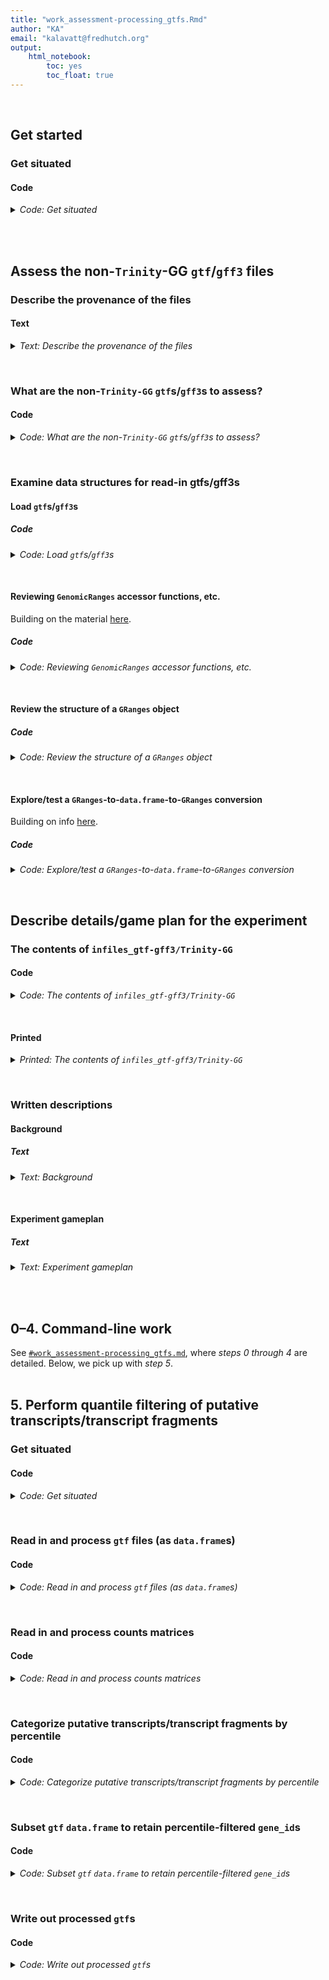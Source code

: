 ```yaml
---
title: "work_assessment-processing_gtfs.Rmd"
author: "KA"
email: "kalavatt@fredhutch.org"
output:
    html_notebook:
        toc: yes
        toc_float: true
---
```

<br />

## Get started
### Get situated
#### Code
<details>
<summary><i>Code: Get situated</i></summary>
```r
#!/usr/bin/env Rscript

library(GenomicRanges)
library(IRanges)
library(readxl)
library(rtracklayer)
library(tidyverse)

options(scipen = 999)
options(ggrepel.max.overlaps = Inf)

if(stringr::str_detect(getwd(), "kalavattam")) {
    p_local <- "/Users/kalavattam/Dropbox/FHCC"
} else {
    p_local <- "/Users/kalavatt/projects-etc"
}
p_wd <- "2022_transcriptome-construction/results/2023-0215"

setwd(paste(p_local, p_wd, sep = "/"))
getwd()

rm(p_local, p_wd)
```
</details>
<br />
<br />

## Assess the non-`Trinity`-GG `gtf`/`gff3` files
### Describe the provenance of the files
#### Text
<details>
<summary><i>Text: Describe the provenance of the files</i></summary>

In notebook `work_assessment-processing_gtfs.md`, copied the following files into the new directory `infiles_gtf-gff3/already` within `2022_transcriptome-construction/results/2023-0215`:

- `combined_SC_KL_20S.gff3`
- `combined_SC_KL.gff3`
- `combined.gtf`
- `Kluyveromyces_lactis_gca_000002515.ASM251v1.55.gff3`
- `Saccharomyces_cerevisiae.R64-1-1.108.gtf`
- `Saccharomyces_cerevisiae.R64-1-1.108.plus-chr-rename.gtf`

For details regarding `combined_SC_KL.gff3`, including it creation, see `results/2022-1025/notebook.md` and `results/2022-1201/work-Trinity-1.md` (contains code for the creation of the `gff3` file).

Regarding `combined_SC_KL_20S.gff3`, see the above two files as well as `work_gff3_include-20S.md` (which will likely be merged with the contents of this notebook `#TODO` `#MAYBE` `#LATER`).

`combined.gtf` was created by someone who was in Christine Cuccinota's graduate laboratory&mdash;I don't really know if the material in `combined.gtf` is accurate (i.e., not missing anything, not containing errors from editing, etc.), let alone if it has been edited since its creation, the time of which I also don't know. But Alison Greenlaw seems fine using it. Certainly, the structure does not follow the WashU/UCSC data guidelines for `gtf` and related files...

`Kluyveromyces_lactis_gca_000002515.ASM251v1.55.gff3`:

- genome build: `Genolevures Consortium ASM251v1`
- genome version: `ASM251v1`
- genome build accession: `GCA_000002515.1`
- gene build last updated: `2015-02`
- *No editing/other changes*

`Saccharomyces_cerevisiae.R64-1-1.108.gtf`:

- genome build: `R64-1-1`
- genome version: `R64-1-1`
- genome date: `2011-09`
- genome build accession: `GCA_000146045.2`
- gene build last updated: `2018-10`
- *No editing/other changes*

`Saccharomyces_cerevisiae.R64-1-1.108.plus-chr-rename.gtf`:

- *Same as above*
- Editing performed/detailed in `results/2022-1101/work-TPM-calculation.md`

`#TODO` *Write up details for the Trinity-GG `gff3` files*
</details>
<br />

### What are the non-`Trinity-GG` `gtf`s/`gff3`s to assess?
#### Code
<details>
<summary><i>Code: What are the non-`Trinity-GG` `gtf`s/`gff3`s to assess?</i></summary>
```r
#!/usr/bin/env Rscript

path_g <- "infiles_gtf-gff3/already"
list.files(path_g)
```
</details>
<br />

### Examine data structures for read-in gtfs/gff3s
#### Load `gtf`s/`gff3`s
##### Code
<details>
<summary><i>Code: Load `gtf`s/`gff3`s</i></summary>

```r
#!/usr/bin/env Rscript

 g_sk2 <- rtracklayer::import(paste(path_g, list.files(path_g)[1], sep = "/"))
  g_sk <- rtracklayer::import(paste(path_g, list.files(path_g)[2], sep = "/"))
g_comb <- rtracklayer::import(paste(path_g, list.files(path_g)[3], sep = "/"))
   g_k <- rtracklayer::import(paste(path_g, list.files(path_g)[4], sep = "/"))
   g_s <- rtracklayer::import(paste(path_g, list.files(path_g)[5], sep = "/"))
 g_sre <- rtracklayer::import(paste(path_g, list.files(path_g)[6], sep = "/"))
```
</details>
<br />

#### Reviewing `GenomicRanges` accessor functions, etc.
Building on the material [here](https://bioconductor.org/packages/devel/bioc/vignettes/GenomicRanges/inst/doc/GenomicRangesIntroduction.html).

##### Code
<details>
<summary><i>Code: Reviewing `GenomicRanges` accessor functions, etc.</i></summary>

```r
#!/usr/bin/env Rscript

cat("# =====================================\n")
cat("# Review the GenomicRanges accessor functions by looking at Kluyveromyces_lactis_gca_000002515.ASM251v1.55.gff3")
cat("\n\n")

cat("# -------------------------------------\n")
cat("# seqnames()\n")
seqnames(g_k)
cat("\n\n")

cat("# -------------------------------------\n")
cat("# ranges()\n")
ranges(g_k)
cat("\n\n")

cat("# -------------------------------------\n")
cat("# strand()\n")
strand(g_k)
cat("\n\n")

cat("# -------------------------------------\n")
cat("# granges()\n")
granges(g_k)
cat("\n\n")

cat("# -------------------------------------\n")
cat("# mcols()\n")
mcols(g_k)
cat("\n\n")

cat("# -------------------------------------\n")
cat("# mcols() %>% colnames()\n")
#  Get all "columns" in GRanges object
mcols(g_k) %>% colnames()
cat("\n\n")

cat("# -------------------------------------\n")
cat("# seqlengths()\n")
cat("# (Apparently, will need to add this info yourself...)\n")
seqlengths(g_k)

cat("\n\n")

# g_s
```
</details>
<br />

#### Review the structure of a `GRanges` object
##### Code
<details>
<summary><i>Code: Review the structure of a `GRanges` object</i></summary>

```r
#!/usr/bin/env Rscript

cat("# =====================================\n")
cat("# Review the structure of a GRanges object with Kluyveromyces_lactis_gca_000002515.ASM251v1.55.gff3")
cat("\n\n")

cat("# -------------------------------------\n")
cat("# g_k %>% as.data.frame() %>% length()\n")
g_k %>% as.data.frame() %>% length()
cat("\n\n")

cat("# -------------------------------------\n")
cat("# mcols(g_k) %>% length()\n")
mcols(g_k) %>% length()
cat("\n\n")

cat("# -------------------------------------\n")
cat("#QUESTION Why the discrepancy?\n\n")

cat("# -------------------------------------\n")
cat("# g_k %>% as.data.frame() %>% colnames()\n")
g_k %>% as.data.frame() %>% colnames()
cat("\n\n")

cat("# -------------------------------------\n")
cat("# mcols(g_k) %>% colnames()\n")
mcols(g_k) %>% colnames()
cat("\n\n")

cat("# -------------------------------------\n")
cat("#ANSWER mcols() is returning the metadata columns, not all\n")
```
</details>
<br />

#### Explore/test a `GRanges`-to-`data.frame`-to-`GRanges` conversion
Building on info [here](https://web.mit.edu/~r/current/arch/i386_linux26/lib/R/library/GenomicRanges/html/makeGRangesFromDataFrame.html).

##### Code
<details>
<summary><i>Code: Explore/test a `GRanges`-to-`data.frame`-to-`GRanges` conversion</i></summary>

```r
#!/usr/bin/env Rscript

cat("# -------------------------------------\n")
cat("#QUESTION If I convert, say, g_k to a data.frame, can I successfully\n")
cat("          convert it back to a GRanges object?\n\n")

d_k <- g_k %>% as.data.frame()

#  "Reconstitute" the GRanges object ("rg")
rg_k <- GenomicRanges::makeGRangesFromDataFrame(
    d_k, keep.extra.columns = TRUE
)
isTRUE(length(mcols(g_k)) == length(mcols(rg_k)))

#  Eyeball the reconstituted files
rtracklayer::export(rg_k, "test.gtf")
rtracklayer::export(rg_k, "test.gff3")

#  It works! Empty vector elements are now included in the metadata of
#+ test.gff3 vs. Kluyveromyces_lactis_gca_000002515.ASM251v1.55.gff3; besides
#+ that, they are the same. Now, can delete the above test files.
unlink(c("test.gtf", "test.gff3"))
# file.exists(c("test.gtf", "test.gff3"))

cat("\n# -------------------------------------\n")
cat("#ANSWER Yes")
cat("\n\n")
```
</details>
<br />

## Describe details/game plan for the experiment
### The contents of `infiles_gtf-gff3/Trinity-GG`
#### Code
<details>
<summary><i>Code: The contents of `infiles_gtf-gff3/Trinity-GG`</i></summary>

```bash
#!/bin/bash

cd infiles_gtf-gff3/Trinity-GG
.,s 
```
</details>
<br />

#### Printed
<details>
<summary><i>Printed: The contents of `infiles_gtf-gff3/Trinity-GG`</i></summary>

```txt
./G_N:
total 43M
drwx------ 8 kalavatt  256 Feb 24 15:16 ./
drwx------ 4 kalavatt  128 Mar 27 11:08 ../
-rwx------ 1 kalavatt 6.8M Feb 24 15:07 trinity-gg_mkc-16_mir-0.05_mg-2_gf-0.05.gff3*
-rwx------ 1 kalavatt 8.2M Feb 24 15:10 trinity-gg_mkc-1_mir-0.05_mg-2_gf-0.05.gff3*
-rwx------ 1 kalavatt 7.6M Feb 24 15:09 trinity-gg_mkc-2_mir-0.05_mg-2_gf-0.05.gff3*
-rwx------ 1 kalavatt 6.5M Feb 24 15:07 trinity-gg_mkc-32_mir-0.05_mg-2_gf-0.05.gff3*
-rwx------ 1 kalavatt 7.0M Feb 24 15:09 trinity-gg_mkc-4_mir-0.05_mg-2_gf-0.05.gff3*
-rwx------ 1 kalavatt 6.8M Feb 24 15:08 trinity-gg_mkc-8_mir-0.05_mg-2_gf-0.05.gff3*

./Q_N:
total 52M
drwx------ 8 kalavatt  256 Feb 24 15:16 ./
drwx------ 4 kalavatt  128 Mar 27 11:08 ../
-rwx------ 1 kalavatt 8.3M Feb 24 14:44 trinity-gg_mkc-16_mir-0.05_mg-2_gf-0.05.gff3*
-rwx------ 1 kalavatt  11M Feb 24 14:47 trinity-gg_mkc-1_mir-0.05_mg-2_gf-0.05.gff3*
-rwx------ 1 kalavatt 9.5M Feb 24 14:46 trinity-gg_mkc-2_mir-0.05_mg-2_gf-0.05.gff3*
-rwx------ 1 kalavatt 6.9M Feb 24 14:44 trinity-gg_mkc-32_mir-0.05_mg-2_gf-0.05.gff3*
-rwx------ 1 kalavatt 8.7M Feb 24 14:46 trinity-gg_mkc-4_mir-0.05_mg-2_gf-0.05.gff3*
-rwx------ 1 kalavatt 8.3M Feb 24 14:45 trinity-gg_mkc-8_mir-0.05_mg-2_gf-0.05.gff3*
```
</details>
<br />

### Written descriptions
#### Background
##### Text
<details>
<summary><i>Text: Background</i></summary>

Details for how these files were made are in the following notebooks:

- The `fasta` files from running `Trinity` (genome-guided, or "GG," mode): `results/2023-0111/work_Trinity-GF-GG-optimization_submit-jobs.md`
- Aligning the `fasta` sequences to generate `gff3` files: `results/2023-0111/work_GMAP_rough-draft.md`
</details>
<br />

#### Experiment gameplan
##### Text
<details>
<summary><i>Text: Experiment gameplan</i></summary>

1. Use the `Perl` command-line program `AGAT` to convert the `gff3` files to `gtf` files (`agat_convert_sp_gff2gtf.pl`): e.g., `agat_convert_sp_gff2gtf.pl --gff "${stem}.gff" -o "${stem}.gtf"`
2. Use `GffCompare` to discard "matching and 'contained' [putative transcripts/transcript fragments, a.k.a. 'transfrags'] ... (i.e., collapse intron-redundant transfrags across all query files):" e.g., `gffcompare -C "${stem}.gtf" -o "${stem}.collapsed.gtf"`)
3. Use ~~`featureCounts`~~ `htseq-count` to perform feature counting with the converted, collapsed gtf files
4. Load resulting counts matrices and `gtf` files into `R`/`RStudio`; perform processing as necessary (using mix of `bioconductor` and `tidyverse` programs)
5. In terms of (raw, non-normalized) alignment-to-putative transcript/transcript fragment tallies, retain putative transcripts/transcript fragments (i.e., transfrags) with tallies greater than or equal to the...
    i. 5th percentile
    ii. 10th percentile
    iii. 15th percentile
    iv. 20th percentile
    v. 25th percentile
    vi. 30th percentile
    vii. 35th percentile
    viii. 40th percentile
6. Use `rtracklayer` to write the converted, collapsed, counts-filtered data objects as `gtf` files
7. Send the processed `gtf` files to Alison Greenlaw for visual inspection with `IGV`

For both Q and G1, Alison asked me to filter the assemblies generated with `Trinity` parameter `mkc` = 1, 4, 8. However, for the sake of completeness, and to understand clearly what "incorrectness" looks like, I will filter `mkc` = 2, 16, 32 as well. Remember that the `Trinity` parameters `mir`, `mg`, and `gf` were held at default levels for the specific assemblies to be eyeballed by Alison.
</details>
<br />
<br />

## 0&ndash;4. Command-line work
See [`#work_assessment-processing_gtfs.md`](./work_assessment-processing_gtfs.md), where *steps 0 through 4* are detailed. Below, we pick up with *step 5*.
<br />
<br />

## 5. Perform quantile filtering of putative transcripts/transcript fragments
### Get situated
#### Code
<details>
<summary><i>Code: Get situated</i></summary>

`#START`
```r
#!/usr/bin/env Rscript

library(GenomicRanges)
library(IRanges)
library(readxl)
library(rtracklayer)
library(tidyverse)

options(scipen = 999)
options(ggrepel.max.overlaps = Inf)

if(stringr::str_detect(getwd(), "kalavattam")) {
    p_local <- "/Users/kalavattam/Dropbox/FHCC"
} else {
    p_local <- "/Users/kalavatt/projects-etc"
}
p_wd <- "2022_transcriptome-construction/results/2023-0215"

setwd(paste(p_local, p_wd, sep = "/"))
getwd()

rm(p_local, p_wd)
```
</details>
<br />

### Read in and process `gtf` files (as `data.frame`s)
#### Code
<details>
<summary><i>Code: Read in and process `gtf` files (as `data.frame`s)</i></summary>

```r
#!/usr/bin/env Rscript

import_g <- function(file) {
    rtracklayer::import(file)
}


read_in_gtfs <- function(vector_files) {
    list <- sapply(
        vector_files,
        import_g,
        simplify = FALSE,
        USE.NAMES = TRUE
    )
    names(list) <- paste0("k", c(1, 16, 2, 32, 4, 8))
    
    df <- sapply(
        list,
        as.data.frame,
        simplify = FALSE,
        USE.NAMES = TRUE
    )
    return(df)
}


#  G1 ---------------------------------
path_gtf_G <- "outfiles_gtf-gff3/Trinity-GG/G_N"
files_G <- list.files(
    # path_gtf_G, pattern = "*.combined.sans-chr.gtf", full.names = TRUE  # Approach #1
    path_gtf_G, pattern = "*.gffread.gff3", full.names = TRUE  # Approach #2
)
l_G_gtf <- read_in_gtfs(files_G)

files_G_introns_filtered <- list.files(
    path_gtf_G, pattern = "*.gffread-intron-filtering-only.gff3", full.names = TRUE
)
l_G_gtf_introns_filtered <- read_in_gtfs(files_G_introns_filtered)


#  Q ----------------------------------
path_gtf_Q <- "outfiles_gtf-gff3/Trinity-GG/Q_N"
files_Q <- list.files(
    # path_gtf_Q, pattern = "*.combined.sans-chr.gtf", full.names = TRUE  # Approach #1
    path_gtf_Q, pattern = "*.gffread.gff3", full.names = TRUE  # Approach #2
)
l_Q_gtf <- read_in_gtfs(files_Q)

files_Q_introns_filtered <- list.files(
    path_gtf_Q, pattern = "*.gffread-intron-filtering-only.gff3", full.names = TRUE
)
l_Q_gtf_introns_filtered <- read_in_gtfs(files_Q_introns_filtered)


#  Comparisons ------------------------
# l_G_gtf[["k1"]] %>% head()
# l_G_gtf[["k2"]] %>% head()
# 
# l_G_gtf[["k1"]] %>% head()
# l_Q_gtf[["k1"]] %>% head()
# 
# l_Q_gtf[["k1"]] %>% head()
# l_Q_gtf[["k2"]] %>% head()
```
</details>
<br />

### Read in and process counts matrices
#### Code
<details>
<summary><i>Code: Read in and process counts matrices</i></summary>

```r
#!/usr/bin/env Rscript

read_in_mat <- function(vector_of_files) {
    out_list <- sapply(
        vector_of_files,
        readr::read_tsv,
        simplify = FALSE,
        USE.NAMES = TRUE
    )
    names(out_list) <- paste0("k", c(1, 16, 2, 32, 4, 8))
    
    return(out_list)
}


#  G1 ---------------------------------
path_mat_G <- "outfiles_htseq-count/Trinity-GG/G_N"

# files_G_sam <- list.files(  # Approach #1
#     path_mat_G, pattern = "*.yes.tsv", full.names = TRUE
# )
# l_G_mat_sam <- read_in_mat(files_G_sam) %>% suppressMessages()
# 
# 
# files_G_rev <- list.files(  # Approach #1
#     path_mat_G, pattern = "*.reverse.tsv", full.names = TRUE
# )
# l_G_mat_rev <- read_in_mat(files_G_rev) %>% suppressMessages()

files_G_locus <- list.files(  # Approach #2
    path_mat_G, pattern = "*-locus.tsv", full.names = TRUE
)
l_G_mat_locus <- read_in_mat(files_G_locus) %>% suppressMessages()

files_G_mRNA <- list.files(  # Approach #2
    path_mat_G, pattern = "*-mRNA.tsv", full.names = TRUE
)
l_G_mat_mRNA <- read_in_mat(files_G_mRNA) %>% suppressMessages()

files_G_exon <- list.files(  # Approach #2
    path_mat_G, pattern = "*-exon.tsv", full.names = TRUE
)
l_G_mat_exon <- read_in_mat(files_G_exon) %>% suppressMessages()

files_G_CDS <- list.files(  # Approach #2
    path_mat_G, pattern = "*-CDS.tsv", full.names = TRUE
)
l_G_mat_CDS <- read_in_mat(files_G_CDS) %>% suppressMessages()

files_G_introns_filtered <- list.files(
    path_mat_G, pattern = "*.gffread-intron-filtering-only.hc-strd-eq-gene.tsv", full.names = TRUE
)
l_G_mat_introns_filtered <- read_in_mat(files_G_introns_filtered) %>% suppressMessages()



#  Q ----------------------------------
path_mat_Q <- "outfiles_htseq-count/Trinity-GG/Q_N"

# files_Q_sam <- list.files(  # Approach #1
#     path_mat_Q, pattern = "*.yes.tsv", full.names = TRUE
# )
# l_Q_mat_sam <- read_in_mat(files_Q_sam) %>% suppressMessages()
# 
# files_Q_rev <- list.files(  # Approach #1
#     path_mat_Q, pattern = "*.reverse.tsv", full.names = TRUE
# )
# l_Q_mat_rev <- read_in_mat(files_Q_rev) %>% suppressMessages()

files_Q_locus <- list.files(  # Approach #2
    path_mat_Q, pattern = "*-locus.tsv", full.names = TRUE
)
l_Q_mat_locus <- read_in_mat(files_Q_locus) %>% suppressMessages()

files_Q_mRNA <- list.files(  # Approach #2
    path_mat_Q, pattern = "*-mRNA.tsv", full.names = TRUE
)
l_Q_mat_mRNA <- read_in_mat(files_Q_mRNA) %>% suppressMessages()

files_Q_exon <- list.files(  # Approach #2
    path_mat_Q, pattern = "*-exon.tsv", full.names = TRUE
)
l_Q_mat_exon <- read_in_mat(files_Q_exon) %>% suppressMessages()

files_Q_CDS <- list.files(  # Approach #2
    path_mat_Q, pattern = "*-CDS.tsv", full.names = TRUE
)
l_Q_mat_CDS <- read_in_mat(files_Q_CDS) %>% suppressMessages()

files_Q_introns_filtered <- list.files(
    path_mat_Q, pattern = "*.gffread-intron-filtering-only.hc-strd-eq-gene.tsv", full.names = TRUE
)
l_Q_mat_introns_filtered <- read_in_mat(files_Q_introns_filtered) %>% suppressMessages()



#  Comparisons ------------------------
# l_Q_mat_sam[["k1"]] %>% head()
# l_Q_mat_sam[["k2"]] %>% head()
# 
# l_Q_mat_sam[["k1"]] %>% head()
# l_Q_mat_rev[["k1"]] %>% head()


#  Rename columns ---------------------
#+ ...in each dataframe composing each list
rename_columns <- function(list) {
    lapply(
        list,
        function(df) {
            names(df) <- gsub("bams_renamed\\/UT_prim_UMI\\/WT_", "", names(df)) %>%
                gsub("_day1_ovn_", "_", .) %>%
                gsub("_day7_ovn_", "_", .) %>% 
                gsub("_aux-F_tc-F_", "_", .) %>%
                gsub("_tech1\\.UT_prim_UMI\\.bam", "", .) %>%
                gsub("^\\.\\.\\.1", "id", .)
            
            return(df)
        }
    )
}

# l_G_mat_sam <- rename_columns(l_G_mat_sam)  # Approach #1
# l_G_mat_rev <- rename_columns(l_G_mat_rev)  # Approach #1
# l_Q_mat_sam <- rename_columns(l_Q_mat_sam)  # Approach #1
# l_Q_mat_rev <- rename_columns(l_Q_mat_rev)  # Approach #1

l_G_mat_locus <- rename_columns(l_G_mat_locus)  # Approach #2
l_G_mat_mRNA <- rename_columns(l_G_mat_mRNA)  # Approach #2
l_G_mat_exon <- rename_columns(l_G_mat_exon)  # Approach #2
l_G_mat_CDS <- rename_columns(l_G_mat_CDS)  # Approach #2
l_G_mat_introns_filtered <- rename_columns(l_G_mat_introns_filtered)

l_Q_mat_locus <- rename_columns(l_Q_mat_locus)  # Approach #2
l_Q_mat_mRNA <- rename_columns(l_Q_mat_mRNA)  # Approach #2
l_Q_mat_exon <- rename_columns(l_Q_mat_exon)  # Approach #2
l_Q_mat_CDS <- rename_columns(l_Q_mat_CDS)  # Approach #2
l_Q_mat_introns_filtered <- rename_columns(l_Q_mat_introns_filtered)

#  Check ------------------------------
# l_G_mat_sam$k32 %>% tail()
```
</details>
<br />

### Categorize putative transcripts/transcript fragments by percentile
#### Code
<details>
<summary><i>Code: Categorize putative transcripts/transcript fragments by percentile</i></summary>

```r
#!/usr/bin/env Rscript

filter_transfrags <- function(x, y) {
    df <- x
    
    if(y == "G1" | y == "G") {
        df <- x[, 1:3] %>% head(., -5)
    } else if(y == "Q") {
        df <- x[, c(1, 6, 7)] %>% head(., -5)
    } else if(y != "G1" | y != "G" | y != "Q") {
        stop("Parameter y must be either 'G1', 'G', or 'Q'")
    }
    
    df[, 4] <- df[, 2] + df[, 3]
    colnames(df)[4] <- "sum"

    ids <- list()

    ids$percentiles <- quantile(
        df$sum, probs = c(
            0.05, 0.10, 0.15, 0.20, 0.25, 0.30, 0.35, 0.40, 0.45, 0.50,
            0.55, 0.60, 0.65, 0.70, 0.75, 0.80, 0.85, 0.90, 0.95
        )
    ) %>%
        round()
    
    df$below_05 <- ifelse(df$sum <= ids$percentiles[1], TRUE, FALSE)
    df$below_10 <- ifelse(df$sum <= ids$percentiles[2], TRUE, FALSE)
    df$below_15 <- ifelse(df$sum <= ids$percentiles[3], TRUE, FALSE)
    df$below_20 <- ifelse(df$sum <= ids$percentiles[4], TRUE, FALSE)
    df$below_25 <- ifelse(df$sum <= ids$percentiles[5], TRUE, FALSE)
    df$below_30 <- ifelse(df$sum <= ids$percentiles[6], TRUE, FALSE)
    df$below_35 <- ifelse(df$sum <= ids$percentiles[7], TRUE, FALSE)
    df$below_40 <- ifelse(df$sum <= ids$percentiles[8], TRUE, FALSE)
    df$below_45 <- ifelse(df$sum <= ids$percentiles[9], TRUE, FALSE)
    df$below_50 <- ifelse(df$sum <= ids$percentiles[10], TRUE, FALSE)
    df$below_55 <- ifelse(df$sum <= ids$percentiles[11], TRUE, FALSE)
    df$below_60 <- ifelse(df$sum <= ids$percentiles[12], TRUE, FALSE)
    df$below_65 <- ifelse(df$sum <= ids$percentiles[13], TRUE, FALSE)
    df$below_70 <- ifelse(df$sum <= ids$percentiles[14], TRUE, FALSE)
    df$below_75 <- ifelse(df$sum <= ids$percentiles[15], TRUE, FALSE)
    df$below_80 <- ifelse(df$sum <= ids$percentiles[16], TRUE, FALSE)
    df$below_85 <- ifelse(df$sum <= ids$percentiles[17], TRUE, FALSE)
    df$below_90 <- ifelse(df$sum <= ids$percentiles[18], TRUE, FALSE)
    df$below_95 <- ifelse(df$sum <= ids$percentiles[19], TRUE, FALSE)
    
    ids$below_05 <- df[df$below_05 == FALSE, ]$id
    ids$below_10 <- df[df$below_10 == FALSE, ]$id
    ids$below_15 <- df[df$below_15 == FALSE, ]$id
    ids$below_20 <- df[df$below_20 == FALSE, ]$id
    ids$below_25 <- df[df$below_25 == FALSE, ]$id
    ids$below_30 <- df[df$below_30 == FALSE, ]$id
    ids$below_35 <- df[df$below_35 == FALSE, ]$id
    ids$below_40 <- df[df$below_40 == FALSE, ]$id
    ids$below_45 <- df[df$below_45 == FALSE, ]$id
    ids$below_50 <- df[df$below_50 == FALSE, ]$id
    ids$below_55 <- df[df$below_55 == FALSE, ]$id
    ids$below_60 <- df[df$below_60 == FALSE, ]$id
    ids$below_65 <- df[df$below_65 == FALSE, ]$id
    ids$below_70 <- df[df$below_70 == FALSE, ]$id
    ids$below_75 <- df[df$below_75 == FALSE, ]$id
    ids$below_80 <- df[df$below_80 == FALSE, ]$id
    ids$below_85 <- df[df$below_85 == FALSE, ]$id
    ids$below_90 <- df[df$below_90 == FALSE, ]$id
    ids$below_95 <- df[df$below_95 == FALSE, ]$id
    
    return(ids)
    
    
    #  Checks -------------------------
    # df$below_05 %>% table()
    # df$below_10 %>% table()
    # df$below_15 %>% table()
    # df$below_20 %>% table()
    # df$below_25 %>% table()
    # df$below_30 %>% table()
    
    
    #  Scraps -----------------------------
    # quantile(
    #     test$G1_N_rep1, probs = c(0.05, 0.10, 0.15, 0.20, 0.25, 0.30)
    # ) %>%
    #     round()
    # quantile(
    #     test$G1_N_rep2, probs = c(0.05, 0.10, 0.15, 0.20, 0.25, 0.30)
    # ) %>%
    #     round()
}


# f_G_mat_sam <- sapply(  # Approach #1
#     l_G_mat_sam,
#     filter_transfrags,
#     simplify = FALSE,
#     USE.NAMES = TRUE,
#     y = "G1"
# )
# f_G_mat_rev <- sapply(  # Approach #1
#     l_G_mat_rev,
#     filter_transfrags,
#     simplify = FALSE,
#     USE.NAMES = TRUE,
#     y = "G1"
# )
# f_Q_mat_sam <- sapply(  # Approach #1
#     l_Q_mat_sam,
#     filter_transfrags,
#     simplify = FALSE,
#     USE.NAMES = TRUE,
#     y = "Q"
# )
# f_Q_mat_rev <- sapply(  # Approach #1
#     l_Q_mat_rev,
#     filter_transfrags,
#     simplify = FALSE,
#     USE.NAMES = TRUE,
#     y = "Q"
# )

#  G1
f_G_mat_locus <- sapply(  # Approach #2
    l_G_mat_locus,
    filter_transfrags,
    simplify = FALSE,
    USE.NAMES = TRUE,
    y = "G1"
)
f_G_mat_mRNA <- sapply(  # Approach #2
    l_G_mat_mRNA,
    filter_transfrags,
    simplify = FALSE,
    USE.NAMES = TRUE,
    y = "G1"
)
f_G_mat_exon <- sapply(  # Approach #2
    l_G_mat_exon,
    filter_transfrags,
    simplify = FALSE,
    USE.NAMES = TRUE,
    y = "G1"
)
f_G_mat_CDS <- sapply(  # Approach #2
    l_G_mat_CDS,
    filter_transfrags,
    simplify = FALSE,
    USE.NAMES = TRUE,
    y = "G1"
)
f_G_mat_introns_filtered <- sapply(  # Approach #2
    l_G_mat_introns_filtered,
    filter_transfrags,
    simplify = FALSE,
    USE.NAMES = TRUE,
    y = "G1"
)

#  Q
f_Q_mat_locus <- sapply(  # Approach #2
    l_Q_mat_locus,
    filter_transfrags,
    simplify = FALSE,
    USE.NAMES = TRUE,
    y = "Q"
)
f_Q_mat_mRNA <- sapply(  # Approach #2
    l_Q_mat_mRNA,
    filter_transfrags,
    simplify = FALSE,
    USE.NAMES = TRUE,
    y = "Q"
)
f_Q_mat_exon <- sapply(  # Approach #2
    l_Q_mat_exon,
    filter_transfrags,
    simplify = FALSE,
    USE.NAMES = TRUE,
    y = "Q"
)
f_Q_mat_CDS <- sapply(  # Approach #2
    l_Q_mat_CDS,
    filter_transfrags,
    simplify = FALSE,
    USE.NAMES = TRUE,
    y = "Q"
)
f_Q_mat_introns_filtered <- sapply(  # Approach #2
    l_Q_mat_introns_filtered,
    filter_transfrags,
    simplify = FALSE,
    USE.NAMES = TRUE,
    y = "Q"
)


#  Checks -------------------------
# f_G_mat_sam$k4$below_05 %>% length()
# f_G_mat_sam$k4$below_10 %>% length()
# f_G_mat_sam$k4$below_15 %>% length()
# f_G_mat_sam$k4$below_20 %>% length()
# f_G_mat_sam$k4$below_25 %>% length()
# f_G_mat_sam$k4$below_30 %>% length()
# 
# f_G_mat_rev$k4$below_05 %>% length()
# f_G_mat_rev$k4$below_10 %>% length()
# f_G_mat_rev$k4$below_15 %>% length()
# f_G_mat_rev$k4$below_20 %>% length()
# f_G_mat_rev$k4$below_25 %>% length()
# f_G_mat_rev$k4$below_30 %>% length()
# 
# f_Q_mat_sam$k4$below_05 %>% length()
# f_Q_mat_sam$k4$below_10 %>% length()
# f_Q_mat_sam$k4$below_15 %>% length()
# f_Q_mat_sam$k4$below_20 %>% length()
# f_Q_mat_sam$k4$below_25 %>% length()
# f_Q_mat_sam$k4$below_30 %>% length()
# 
# f_Q_mat_rev$k4$below_05 %>% length()
# f_Q_mat_rev$k4$below_10 %>% length()
# f_Q_mat_rev$k4$below_15 %>% length()
# f_Q_mat_rev$k4$below_20 %>% length()
# f_Q_mat_rev$k4$below_25 %>% length()
# f_Q_mat_rev$k4$below_30 %>% length()
# 
# f_G_mat_sam$k16$percentiles
# f_G_mat_rev$k16$percentiles
# 
# f_Q_mat_sam$k16$percentiles
# f_Q_mat_rev$k16$percentiles
```
</details>
<br />

### Subset `gtf` `data.frame` to retain percentile-filtered `gene_id`s
#### Code
<details>
<summary><i>Code: Subset `gtf` `data.frame` to retain percentile-filtered `gene_id`s</i></summary>

```r
#!/usr/bin/env Rscript

subset_dataframes <- function(x, y) {
    df <- list()
    mat <- list()
    out <- list()
    
    for(i in names(x)) {
        df[[i]] <- x[[i]]
        mat[[i]] <- y[[i]]

        #  Approach #1
        # out[[i]]$below_05 <- df[[i]][df[[i]]$gene_id %in% mat[[i]]$below_05, ]
        # out[[i]]$below_10 <- df[[i]][df[[i]]$gene_id %in% mat[[i]]$below_10, ]
        # out[[i]]$below_15 <- df[[i]][df[[i]]$gene_id %in% mat[[i]]$below_15, ]
        # out[[i]]$below_20 <- df[[i]][df[[i]]$gene_id %in% mat[[i]]$below_20, ]
        # out[[i]]$below_25 <- df[[i]][df[[i]]$gene_id %in% mat[[i]]$below_25, ]
        # out[[i]]$below_30 <- df[[i]][df[[i]]$gene_id %in% mat[[i]]$below_30, ]
        # out[[i]]$below_35 <- df[[i]][df[[i]]$gene_id %in% mat[[i]]$below_35, ]
        # out[[i]]$below_40 <- df[[i]][df[[i]]$gene_id %in% mat[[i]]$below_40, ]
        # out[[i]]$below_45 <- df[[i]][df[[i]]$gene_id %in% mat[[i]]$below_45, ]
        # out[[i]]$below_50 <- df[[i]][df[[i]]$gene_id %in% mat[[i]]$below_50, ]
        # out[[i]]$below_55 <- df[[i]][df[[i]]$gene_id %in% mat[[i]]$below_55, ]
        # out[[i]]$below_60 <- df[[i]][df[[i]]$gene_id %in% mat[[i]]$below_60, ]
        # out[[i]]$below_65 <- df[[i]][df[[i]]$gene_id %in% mat[[i]]$below_65, ]
        # out[[i]]$below_70 <- df[[i]][df[[i]]$gene_id %in% mat[[i]]$below_70, ]
        # out[[i]]$below_75 <- df[[i]][df[[i]]$gene_id %in% mat[[i]]$below_75, ]
        # out[[i]]$below_80 <- df[[i]][df[[i]]$gene_id %in% mat[[i]]$below_80, ]
        # out[[i]]$below_85 <- df[[i]][df[[i]]$gene_id %in% mat[[i]]$below_85, ]
        # out[[i]]$below_90 <- df[[i]][df[[i]]$gene_id %in% mat[[i]]$below_90, ]
        # out[[i]]$below_95 <- df[[i]][df[[i]]$gene_id %in% mat[[i]]$below_95, ]
        
        #  Approach #2
        out[[i]]$below_05 <- df[[i]][df[[i]]$ID %in% mat[[i]]$below_05, ]
        out[[i]]$below_10 <- df[[i]][df[[i]]$ID %in% mat[[i]]$below_10, ]
        out[[i]]$below_15 <- df[[i]][df[[i]]$ID %in% mat[[i]]$below_15, ]
        out[[i]]$below_20 <- df[[i]][df[[i]]$ID %in% mat[[i]]$below_20, ]
        out[[i]]$below_25 <- df[[i]][df[[i]]$ID %in% mat[[i]]$below_25, ]
        out[[i]]$below_30 <- df[[i]][df[[i]]$ID %in% mat[[i]]$below_30, ]
        out[[i]]$below_35 <- df[[i]][df[[i]]$ID %in% mat[[i]]$below_35, ]
        out[[i]]$below_40 <- df[[i]][df[[i]]$ID %in% mat[[i]]$below_40, ]
        out[[i]]$below_45 <- df[[i]][df[[i]]$ID %in% mat[[i]]$below_45, ]
        out[[i]]$below_50 <- df[[i]][df[[i]]$ID %in% mat[[i]]$below_50, ]
        out[[i]]$below_55 <- df[[i]][df[[i]]$ID %in% mat[[i]]$below_55, ]
        out[[i]]$below_60 <- df[[i]][df[[i]]$ID %in% mat[[i]]$below_60, ]
        out[[i]]$below_65 <- df[[i]][df[[i]]$ID %in% mat[[i]]$below_65, ]
        out[[i]]$below_70 <- df[[i]][df[[i]]$ID %in% mat[[i]]$below_70, ]
        out[[i]]$below_75 <- df[[i]][df[[i]]$ID %in% mat[[i]]$below_75, ]
        out[[i]]$below_80 <- df[[i]][df[[i]]$ID %in% mat[[i]]$below_80, ]
        out[[i]]$below_85 <- df[[i]][df[[i]]$ID %in% mat[[i]]$below_85, ]
        out[[i]]$below_90 <- df[[i]][df[[i]]$ID %in% mat[[i]]$below_90, ]
        out[[i]]$below_95 <- df[[i]][df[[i]]$ID %in% mat[[i]]$below_95, ]
    }
    
    return(out)
}


# out_G_gtf <- subset_dataframes(l_G_gtf, f_G_mat_sam)  # Approach #1
# out_Q_gtf <- subset_dataframes(l_Q_gtf, f_Q_mat_sam)  # Approach #1

#  G1
out_G_gtf_locus <- subset_dataframes(l_G_gtf, f_G_mat_locus)  # Approach #2
out_G_gtf_mRNA <- subset_dataframes(l_G_gtf, f_G_mat_mRNA)  # Approach #2
out_G_gtf_exon <- subset_dataframes(l_G_gtf, f_G_mat_exon)  # Approach #2
out_G_gtf_CDS <- subset_dataframes(l_G_gtf, f_G_mat_CDS)  # Approach #2
out_G_gtf_introns_filtered <- subset_dataframes(l_G_gtf_introns_filtered, f_G_mat_introns_filtered)  # Approach #2

#  Q
out_Q_gtf_locus <- subset_dataframes(l_Q_gtf, f_Q_mat_locus)  # Approach #2
out_Q_gtf_mRNA <- subset_dataframes(l_Q_gtf, f_Q_mat_mRNA)  # Approach #2
out_Q_gtf_exon <- subset_dataframes(l_Q_gtf, f_Q_mat_exon)  # Approach #2
out_Q_gtf_CDS <- subset_dataframes(l_Q_gtf, f_Q_mat_CDS)  # Approach #2
out_Q_gtf_introns_filtered <- subset_dataframes(l_Q_gtf_introns_filtered, f_Q_mat_introns_filtered)  # Approach #2
```
</details>
<br />

### Write out processed `gtf`s
#### Code
<details>
<summary><i>Code: Write out processed `gtf`s</i></summary>

```r
#!/usr/bin/env Rscript

# path_G <- "outfiles_gtf-gff3/Trinity-GG/G_N/filtered"  # Approach #1
# if(isFALSE(dir.exists(path_G))) dir.create(path_G)
# 
# path_Q <- "outfiles_gtf-gff3/Trinity-GG/Q_N/filtered"  # Approach #1
# if(isFALSE(dir.exists(path_Q))) dir.create(path_Q)

#  G
path_G_locus <- "outfiles_gtf-gff3/Trinity-GG/G_N/filtered/locus"  # Approach #2
if(isFALSE(dir.exists(path_G_locus))) dir.create(path_G_locus, recursive = TRUE)

path_G_mRNA <- "outfiles_gtf-gff3/Trinity-GG/G_N/filtered/mRNA"  # Approach #2
if(isFALSE(dir.exists(path_G_mRNA))) dir.create(path_G_mRNA, recursive = TRUE)

path_G_exon <- "outfiles_gtf-gff3/Trinity-GG/G_N/filtered/exon"  # Approach #2
if(isFALSE(dir.exists(path_G_exon))) dir.create(path_G_exon, recursive = TRUE)

path_G_CDS <- "outfiles_gtf-gff3/Trinity-GG/G_N/filtered/CDS"  # Approach #2
if(isFALSE(dir.exists(path_G_CDS))) dir.create(path_G_CDS, recursive = TRUE)

path_G_introns_filtered <- "outfiles_gtf-gff3/Trinity-GG/G_N/filtered/introns_filtered"  # Approach #2
if(isFALSE(dir.exists(path_G_introns_filtered))) dir.create(path_G_introns_filtered, recursive = TRUE)

#  Q
path_Q_locus <- "outfiles_gtf-gff3/Trinity-GG/Q_N/filtered/locus"  # Approach #2
if(isFALSE(dir.exists(path_Q_locus))) dir.create(path_Q_locus, recursive = TRUE)

path_Q_mRNA <- "outfiles_gtf-gff3/Trinity-GG/Q_N/filtered/mRNA"  # Approach #2
if(isFALSE(dir.exists(path_Q_mRNA))) dir.create(path_Q_mRNA, recursive = TRUE)

path_Q_exon <- "outfiles_gtf-gff3/Trinity-GG/Q_N/filtered/exon"  # Approach #2
if(isFALSE(dir.exists(path_Q_exon))) dir.create(path_Q_exon, recursive = TRUE)

path_Q_CDS <- "outfiles_gtf-gff3/Trinity-GG/Q_N/filtered/CDS"  # Approach #2
if(isFALSE(dir.exists(path_Q_CDS))) dir.create(path_Q_CDS, recursive = TRUE)

path_Q_introns_filtered <- "outfiles_gtf-gff3/Trinity-GG/Q_N/filtered/introns_filtered"  # Approach #2
if(isFALSE(dir.exists(path_Q_introns_filtered))) dir.create(path_Q_introns_filtered, recursive = TRUE)

#  Approach #1
# for(i in names(out_G_gtf)) {
#     for(j in c(paste0(
#         "below_",
#         c(
#             "05", "10", "15", "20", "25", "30", "35", "40", "45", "50",
#             "55", "60", "65", "70", "75", "80", "85", "90", "95"
#         )
#     ))) {
#         # i <- "k2"
#         # j <- "below_05"
#         cat("Saving G1", i, j, "\n")
#         cat(paste0(
#             path_G, "/G1_mkc-", gsub("k", "", i), "_",
#             gsub("below_", "gte-pctl-", j), ".gtf"
#         ))
#         cat("\n\n")
#         
#         out_G_conv <- GenomicRanges::makeGRangesFromDataFrame(
#             out_G_gtf[[i]][[j]], keep.extra.columns = TRUE
#         )
# 
#         rtracklayer::export(
#             out_G_gtf[[i]][[j]],
#             paste0(
#                 path_G, "/G1_mkc-", gsub("k", "", i), "_",
#                 gsub("below_", "gte-pctl-", j), ".gtf"
#             )
#         )
#         
#         cat("Saving Q", i, j, "\n")
#         cat(paste0(
#             path_Q, "/Q_mkc-", gsub("k", "", i), "_",
#             gsub("below_", "gte-pctl-", j), ".gtf"
#         ))
#         cat("\n\n")
#         
#         out_Q_conv <- GenomicRanges::makeGRangesFromDataFrame(
#             out_Q_gtf[[i]][[j]], keep.extra.columns = TRUE
#         )
# 
#         rtracklayer::export(
#             out_Q_gtf[[i]][[j]],
#             paste0(
#                 path_Q, "/Q_mkc-", gsub("k", "", i), "_",
#                 gsub("below_", "gte-pctl-", j), ".gtf"
#             )
#         )
#     }
# }

#  Approach #2
for(i in names(out_G_gtf_locus)) {
    for(j in c(paste0(
        "below_",
        c(
            "05", "10", "15", "20", "25", "30", "35", "40", "45", "50",
            "55", "60", "65", "70", "75", "80", "85", "90", "95"
        )
    ))) {
        for(k in c(
            path_G_locus, path_G_mRNA, path_G_exon, path_G_CDS, path_G_introns_filtered,
            path_Q_locus, path_Q_mRNA, path_Q_exon, path_Q_CDS, path_Q_introns_filtered
        )) {
            # i <- "k2"
            # j <- "below_05"
            # k <- path_Q_locus
            if(isTRUE(k == path_G_locus)) {
                cat("Saving G1", i, j, "in", k, "\n")
                cat(paste0(
                    path_G_locus, "/G1_mkc-", gsub("k", "", i), "_",
                    gsub("below_", "gte-pctl-", j), ".gtf"
                ))
                cat("\n\n")
                
                out_G_conv <- GenomicRanges::makeGRangesFromDataFrame(
                    out_G_gtf_locus[[i]][[j]], keep.extra.columns = TRUE
                )
        
                rtracklayer::export(
                    out_G_gtf_locus[[i]][[j]],
                    paste0(
                        path_G_locus, "/G1_mkc-", gsub("k", "", i), "_",
                        gsub("below_", "gte-pctl-", j), ".gtf"
                    )
                )
            } else if(isTRUE(k == path_G_mRNA)) {
                cat("Saving G1", i, j, "in", k, "\n")
                cat(paste0(
                    path_G_mRNA, "/G1_mkc-", gsub("k", "", i), "_",
                    gsub("below_", "gte-pctl-", j), ".gtf"
                ))
                cat("\n\n")
                
                out_G_conv <- GenomicRanges::makeGRangesFromDataFrame(
                    out_G_gtf_mRNA[[i]][[j]], keep.extra.columns = TRUE
                )
        
                rtracklayer::export(
                    out_G_gtf_mRNA[[i]][[j]],
                    paste0(
                        path_G_mRNA, "/G1_mkc-", gsub("k", "", i), "_",
                        gsub("below_", "gte-pctl-", j), ".gtf"
                    )
                )
            } else if(isTRUE(k == path_G_exon)) {
                cat("Saving G1", i, j, "in", k, "\n")
                cat(paste0(
                    path_G_exon, "/G1_mkc-", gsub("k", "", i), "_",
                    gsub("below_", "gte-pctl-", j), ".gtf"
                ))
                cat("\n\n")
                
                out_G_conv <- GenomicRanges::makeGRangesFromDataFrame(
                    out_G_gtf_exon[[i]][[j]], keep.extra.columns = TRUE
                )
        
                rtracklayer::export(
                    out_G_gtf_exon[[i]][[j]],
                    paste0(
                        path_G_exon, "/G1_mkc-", gsub("k", "", i), "_",
                        gsub("below_", "gte-pctl-", j), ".gtf"
                    )
                )
            } else if(isTRUE(k == path_G_CDS)) {
                cat("Saving G1", i, j, "in", k, "\n")
                cat(paste0(
                    path_G_CDS, "/G1_mkc-", gsub("k", "", i), "_",
                    gsub("below_", "gte-pctl-", j), ".gtf"
                ))
                cat("\n\n")
                
                out_G_conv <- GenomicRanges::makeGRangesFromDataFrame(
                    out_G_gtf_CDS[[i]][[j]], keep.extra.columns = TRUE
                )
        
                rtracklayer::export(
                    out_G_gtf_CDS[[i]][[j]],
                    paste0(
                        path_G_CDS, "/G1_mkc-", gsub("k", "", i), "_",
                        gsub("below_", "gte-pctl-", j), ".gtf"
                    )
                )
            } else if(isTRUE(k == path_G_introns_filtered)) {
                cat("Saving G1", i, j, "in", k, "\n")
                cat(paste0(
                    path_G_introns_filtered, "/G1_mkc-", gsub("k", "", i), "_",
                    gsub("below_", "gte-pctl-", j), ".gtf"
                ))
                cat("\n\n")
                
                out_G_conv <- GenomicRanges::makeGRangesFromDataFrame(
                    out_G_gtf_introns_filtered[[i]][[j]], keep.extra.columns = TRUE
                )
        
                rtracklayer::export(
                    out_G_gtf_introns_filtered[[i]][[j]],
                    paste0(
                        path_G_introns_filtered, "/G1_mkc-", gsub("k", "", i), "_",
                        gsub("below_", "gte-pctl-", j), ".gtf"
                    )
                )
            } else if(isTRUE(k == path_Q_locus)) {
                cat("Saving Q", i, j, "in", k, "\n")
                cat(paste0(
                    path_Q_locus, "/Q_mkc-", gsub("k", "", i), "_",
                    gsub("below_", "gte-pctl-", j), ".gtf"
                ))
                cat("\n\n")
                
                out_Q_conv <- GenomicRanges::makeGRangesFromDataFrame(
                    out_Q_gtf_locus[[i]][[j]], keep.extra.columns = TRUE
                )
        
                rtracklayer::export(
                    out_Q_gtf_locus[[i]][[j]],
                    paste0(
                        path_Q_locus, "/Q_mkc-", gsub("k", "", i), "_",
                        gsub("below_", "gte-pctl-", j), ".gtf"
                    )
                )
            } else if(isTRUE(k == path_Q_mRNA)) {
                cat("Saving Q", i, j, "in", k, "\n")
                cat(paste0(
                    path_Q_mRNA, "/Q_mkc-", gsub("k", "", i), "_",
                    gsub("below_", "gte-pctl-", j), ".gtf"
                ))
                cat("\n\n")
                
                out_Q_conv <- GenomicRanges::makeGRangesFromDataFrame(
                    out_Q_gtf_mRNA[[i]][[j]], keep.extra.columns = TRUE
                )
        
                rtracklayer::export(
                    out_Q_gtf_mRNA[[i]][[j]],
                    paste0(
                        path_Q_mRNA, "/Q_mkc-", gsub("k", "", i), "_",
                        gsub("below_", "gte-pctl-", j), ".gtf"
                    )
                )
            } else if(isTRUE(k == path_Q_exon)) {
                cat("Saving Q", i, j, "in", k, "\n")
                cat(paste0(
                    path_Q_exon, "/Q_mkc-", gsub("k", "", i), "_",
                    gsub("below_", "gte-pctl-", j), ".gtf"
                ))
                cat("\n\n")
                
                out_Q_conv <- GenomicRanges::makeGRangesFromDataFrame(
                    out_Q_gtf_exon[[i]][[j]], keep.extra.columns = TRUE
                )
        
                rtracklayer::export(
                    out_Q_gtf_exon[[i]][[j]],
                    paste0(
                        path_Q_exon, "/Q_mkc-", gsub("k", "", i), "_",
                        gsub("below_", "gte-pctl-", j), ".gtf"
                    )
                )
            } else if(isTRUE(k == path_Q_CDS)) {
                cat("Saving Q", i, j, "in", k, "\n")
                cat(paste0(
                    path_Q_CDS, "/Q_mkc-", gsub("k", "", i), "_",
                    gsub("below_", "gte-pctl-", j), ".gtf"
                ))
                cat("\n\n")
                
                out_Q_conv <- GenomicRanges::makeGRangesFromDataFrame(
                    out_Q_gtf_CDS[[i]][[j]], keep.extra.columns = TRUE
                )
        
                rtracklayer::export(
                    out_Q_gtf_CDS[[i]][[j]],
                    paste0(
                        path_Q_CDS, "/Q_mkc-", gsub("k", "", i), "_",
                        gsub("below_", "gte-pctl-", j), ".gtf"
                    )
                )
            } else if(isTRUE(k == path_Q_introns_filtered)) {
                cat("Saving Q", i, j, "in", k, "\n")
                cat(paste0(
                    path_Q_introns_filtered, "/Q_mkc-", gsub("k", "", i), "_",
                    gsub("below_", "gte-pctl-", j), ".gtf"
                ))
                cat("\n\n")
                
                out_Q_conv <- GenomicRanges::makeGRangesFromDataFrame(
                    out_Q_gtf_introns_filtered[[i]][[j]], keep.extra.columns = TRUE
                )
        
                rtracklayer::export(
                    out_Q_gtf_introns_filtered[[i]][[j]],
                    paste0(
                        path_Q_introns_filtered, "/Q_mkc-", gsub("k", "", i), "_",
                        gsub("below_", "gte-pctl-", j), ".gtf"
                    )
                )
            }
            
            # cat("Saving Q", i, j, "\n")
            # cat(paste0(
            #     path_Q_locus, "/Q_mkc-", gsub("k", "", i), "_",
            #     gsub("below_", "gte-pctl-", j), ".gtf"
            # ))
            # cat("\n\n")
            # 
            # out_Q_conv <- GenomicRanges::makeGRangesFromDataFrame(
            #     out_Q_gtf_locus[[i]][[j]], keep.extra.columns = TRUE
            # )
            # 
            # rtracklayer::export(
            #     out_Q_gtf_locus[[i]][[j]],
            #     paste0(
            #         path_Q_locus, "/Q_mkc-", gsub("k", "", i), "_",
            #         gsub("below_", "gte-pctl-", j), ".gtf"
            #     )
            # )
        }
    }
}
```
</details>
<br />
